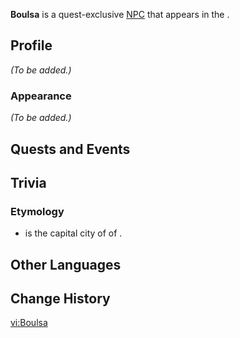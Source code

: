{{Meta
<!-- Remove this template after adding the missing info -->
|missing_NPC_profile  = yes
<!--
|missing_NPC_idle     = yes
|missing_NPC_dialogue = yes
-->
}}
{{Character Infobox
|type             = Quest NPC
|image            = NPC Boulsa.png
|realname         = <!-- Optional, if different from in-game name -->
|deceased         = <!-- Past (for deceased prior to events of the game) or free response -->
|region           = Natlan
|location         = Natlan
|affiliation      = Collective of Plenty
|title            = 

|ancestry         = <!-- Clan/family -->
|father           = 
|mother           = 
|spouse           = 
|sibling          = 
|child            = 
|relative         = 

|voiceEN          = 
|voiceCN          = 
|voiceJP          = 
|voiceKR          = 
}}
'''Boulsa''' is a quest-exclusive [[NPC]] that appears in the {{Quest|As One We Watch the Setting Sun}}.
<!--
==Location==
{{subst:#tag:gallery|
NPC Location {{subst:#titleparts:{{subst:PAGENAME}}}}.png{{subst:!}}{{subst:#titleparts:{{subst:PAGENAME}}}}'s location
NPC Location {{subst:#titleparts:{{subst:PAGENAME}}}} Context.png{{subst:!}}Additional context
}}
-->
==Profile==
<!--Detailed story/lore information goes here.-->
''(To be added.)''

===Appearance===
<!--Keep appearance section short and concise. Limit to 2 paragraphs with 3-4 sentences each.-->
''(To be added.)''

==Quests and Events==
{{Quests and Events}}
<!--
==Idle Quotes==
{{Dialogue Start}}
:{{DIcon|Idle}} {{Tx}}
::{{A|VO {{subst:#titleparts:{{subst:PAGENAME}}}} 01.ogg}} "{{Tx}}"
{{Dialogue End}}

==Dialogue==
{{Dialogue Start}}
:'''{{subst:#titleparts:{{subst:PAGENAME}}}}:''' 
:{{DIcon}}
{{Dialogue End}}

==Event Dialogue==
===Event Name===
{{Dialogue Start}}
:'''{{subst:#titleparts:{{subst:PAGENAME}}}}:'''
{{Dialogue End}}
-->
==Trivia==
===Etymology===
* {{w|Boulsa}} is the capital city of {{w|Namentenga Province}} of {{w|Burkina Faso}}.

==Other Languages==
{{Other Languages|default_hidden=1
|en      = Boulsa
|zhs     = 布尔莎
|zhs_rm  = Bù'ěrshā
|zht     = 布爾莎
|zht_rm  = Bù'ěrshā
|ja      = ブールサ
|ja_rm   = Buurusa
|ko      = 부르샤
|es      = Boulsa
|fr      = Boulsa
|ru      = Булса
|th      = Boulsa
|vi      = Boulsa
|de      = Boulsa
|id      = Boulsa
|pt      = Boulsa
|tr      = Boulsa
|it      = Boulsa
}}

==Change History==
{{Change History|5.1}}
<!--
==References==
{{Reflist}}
-->

[[vi:Boulsa]]